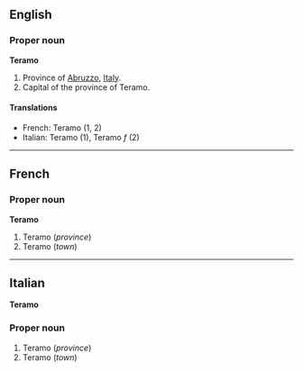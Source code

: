 ==English==


===Proper noun===
'''Teramo'''
{{wikipedia}}
#Province of [[Abruzzo]], [[Italy]].
#Capital of the province of Teramo.

====Translations====

*French: Teramo (1, 2)
*Italian: Teramo (1), Teramo ''f'' (2)

----

==French==

===Proper noun===
'''Teramo'''

#Teramo (''province'')
#Teramo (''town'')

----

==Italian==
'''Teramo'''

===Proper noun===

#Teramo (''province'')
#Teramo (''town'')